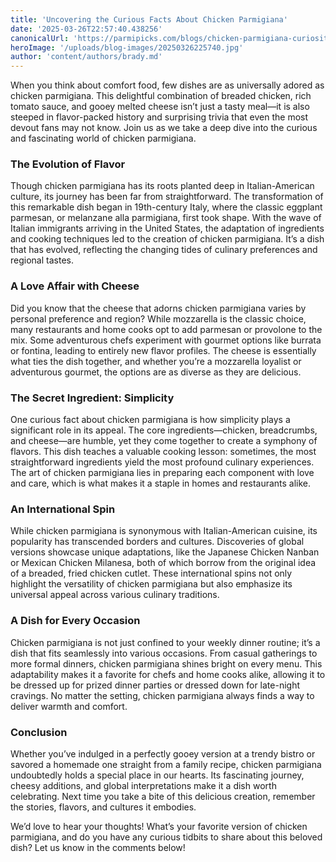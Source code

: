 ```yaml
---
title: 'Uncovering the Curious Facts About Chicken Parmigiana'
date: '2025-03-26T22:57:40.438256'
canonicalUrl: 'https://parmipicks.com/blogs/chicken-parmigiana-curiosities.md'
heroImage: '/uploads/blog-images/20250326225740.jpg'
author: 'content/authors/brady.md'
---
```


When you think about comfort food, few dishes are as universally adored as chicken parmigiana. This delightful combination of breaded chicken, rich tomato sauce, and gooey melted cheese isn’t just a tasty meal—it is also steeped in flavor-packed history and surprising trivia that even the most devout fans may not know. Join us as we take a deep dive into the curious and fascinating world of chicken parmigiana.

### The Evolution of Flavor  
Though chicken parmigiana has its roots planted deep in Italian-American culture, its journey has been far from straightforward. The transformation of this remarkable dish began in 19th-century Italy, where the classic eggplant parmesan, or melanzane alla parmigiana, first took shape. With the wave of Italian immigrants arriving in the United States, the adaptation of ingredients and cooking techniques led to the creation of chicken parmigiana. It’s a dish that has evolved, reflecting the changing tides of culinary preferences and regional tastes.  

### A Love Affair with Cheese  
Did you know that the cheese that adorns chicken parmigiana varies by personal preference and region? While mozzarella is the classic choice, many restaurants and home cooks opt to add parmesan or provolone to the mix. Some adventurous chefs experiment with gourmet options like burrata or fontina, leading to entirely new flavor profiles. The cheese is essentially what ties the dish together, and whether you’re a mozzarella loyalist or adventurous gourmet, the options are as diverse as they are delicious.

### The Secret Ingredient: Simplicity  
One curious fact about chicken parmigiana is how simplicity plays a significant role in its appeal. The core ingredients—chicken, breadcrumbs, and cheese—are humble, yet they come together to create a symphony of flavors. This dish teaches a valuable cooking lesson: sometimes, the most straightforward ingredients yield the most profound culinary experiences. The art of chicken parmigiana lies in preparing each component with love and care, which is what makes it a staple in homes and restaurants alike.  

### An International Spin  
While chicken parmigiana is synonymous with Italian-American cuisine, its popularity has transcended borders and cultures. Discoveries of global versions showcase unique adaptations, like the Japanese Chicken Nanban or Mexican Chicken Milanesa, both of which borrow from the original idea of a breaded, fried chicken cutlet. These international spins not only highlight the versatility of chicken parmigiana but also emphasize its universal appeal across various culinary traditions.

### A Dish for Every Occasion  
Chicken parmigiana is not just confined to your weekly dinner routine; it’s a dish that fits seamlessly into various occasions. From casual gatherings to more formal dinners, chicken parmigiana shines bright on every menu. This adaptability makes it a favorite for chefs and home cooks alike, allowing it to be dressed up for prized dinner parties or dressed down for late-night cravings. No matter the setting, chicken parmigiana always finds a way to deliver warmth and comfort.

### Conclusion  
Whether you’ve indulged in a perfectly gooey version at a trendy bistro or savored a homemade one straight from a family recipe, chicken parmigiana undoubtedly holds a special place in our hearts. Its fascinating journey, cheesy additions, and global interpretations make it a dish worth celebrating. Next time you take a bite of this delicious creation, remember the stories, flavors, and cultures it embodies.

We’d love to hear your thoughts! What’s your favorite version of chicken parmigiana, and do you have any curious tidbits to share about this beloved dish? Let us know in the comments below!

